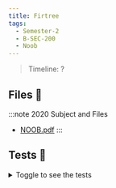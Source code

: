 ```yaml
---
title: Firtree
tags:
  - Semester-2
  - B-SEC-200
  - Noob
---
```

> Timeline: ?


## Files 📂

:::note 2020 Subject and Files
- [NOOB.pdf](https://github.com/Studio-17/Epitech-Subjects/raw/main/Semester-2/B-SEC-200/Noob/NOOB.pdf)
:::

## Tests 🤖
<details>
  <summary>Toggle to see the tests</summary>
  <div>
Yo
  </div>
</details>

